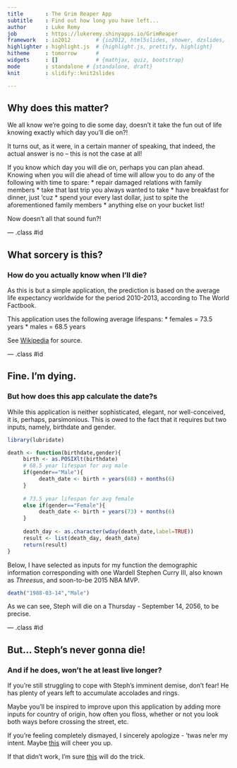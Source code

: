 ```yaml
---
title       : The Grim Reaper App
subtitle    : Find out how long you have left...
author      : Luke Remy 
job         : https://lukeremy.shinyapps.io/GrimReaper
framework   : io2012        # {io2012, html5slides, shower, dzslides, ...}
highlighter : highlight.js  # {highlight.js, prettify, highlight}
hitheme     : tomorrow      # 
widgets     : []            # {mathjax, quiz, bootstrap}
mode        : standalone # {standalone, draft}
knit        : slidify::knit2slides

--- 
```


## Why does this matter?


We all know we're going to die some day, doesn't it take the fun out of life knowing exactly which day you'll die on?!

It turns out, as it were, in a certain manner of speaking, that indeed, the actual answer is no -- this is not the case at all!

If you know which day you will die on, perhaps you can plan ahead.  Knowing when you will die ahead of time will allow you to do any of the following with time to spare:
* repair damaged relations with family members
* take that last trip you always wanted to take
* have breakfast for dinner, just 'cuz
* spend your every last dollar, just to spite the aforementioned family members 
* anything else on your bucket list!

Now doesn't all that sound fun?!

--- .class #id 

## What sorcery is this?
### How do you actually know when I'll die?

As this is but a simple application, the prediction is based on the average life expectancy worldwide for the period 2010-2013, according to The World Factbook.

This application uses the following average lifespans:
* females = 73.5 years
* males = 68.5 years

See [Wikipedia](http://en.wikipedia.org/wiki/List_of_countries_by_life_expectancy) for source.

--- .class #id 

## Fine. I'm dying. 
### But how does this app calculate the date?s

While this application is neither sophisticated, elegant, nor well-conceived, it is, perhaps, parsimonious.  This is owed to the fact that it requires but two inputs, namely, birthdate and gender.

```r
library(lubridate)

death <- function(birthdate,gender){
     birth <- as.POSIXlt(birthdate)
     # 68.5 year lifespan for avg male
     if(gender=="Male"){
          death_date <- birth + years(68) + months(6)
     } 
     
     # 73.5 year lifespan for avg female
     else if(gender=="Female"){
          death_date <- birth + years(73) + months(6)
     }
     
     death_day <- as.character(wday(death_date,label=TRUE))
     result <- list(death_day, death_date)
     return(result)
}
```
Below, I have selected as inputs for my function the demographic information corresponding with one Wardell Stephen Curry III, also known as _Threesus_, and soon-to-be 2015 NBA MVP.
```r
death("1988-03-14","Male")
```

As we can see, Steph will die on a Thursday - September 14, 2056, to be precise.


--- .class #id 

## But... Steph's never gonna die!
### And if he does, won't he at least live longer?



If you're still struggling to cope with Steph's imminent demise, don't fear!  He has plenty of years left to accumulate accolades and rings.  




Maybe you'll be inspired to improve upon this application by adding more inputs for country of origin, how often you floss, whether or not you look both ways before crossing the street, etc.



If you're feeling completely dismayed, I sincerely apologize - 'twas ne'er my intent.  Maybe [this](http://www.wikihow.com/Live-a-Long-Life) will cheer you up.

If that didn't work, I'm sure [this](http://l.yimg.com/bt/api/res/1.2/q2JHX2SeaJim1uJ0m0jfxw--/YXBwaWQ9eW5ld3M7aWw9cGxhbmU7cT03NTt3PTYwMA--/http://media.zenfs.com/en/person/Ysports/stephen-curry-basketball-headshot-photo.jpg) will do the trick.






